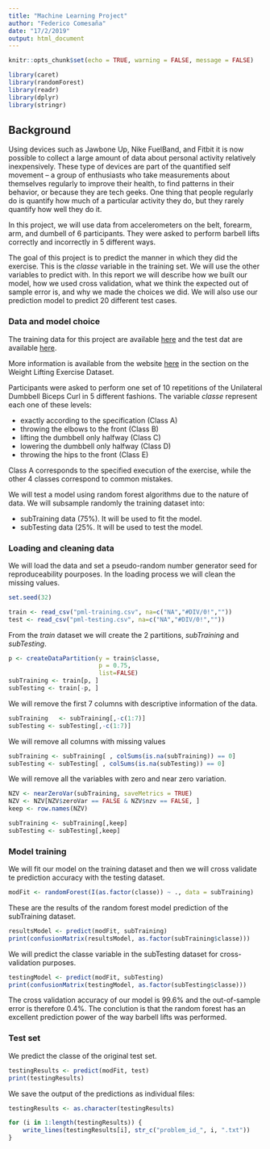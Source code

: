 ```yaml
---
title: "Machine Learning Project"
author: "Federico Comesaña"
date: "17/2/2019"
output: html_document
---
```


```r
knitr::opts_chunk$set(echo = TRUE, warning = FALSE, message = FALSE)

library(caret)
library(randomForest)
library(readr)
library(dplyr)
library(stringr)
```

## Background

Using devices such as Jawbone Up, Nike FuelBand, and Fitbit it is now possible to collect a large amount of data about personal activity relatively inexpensively. These type of devices are part of the quantified self movement – a group of enthusiasts who take measurements about themselves regularly to improve their health, to find patterns in their behavior, or because they are tech geeks. One thing that people regularly do is quantify how much of a particular activity they do, but they rarely quantify how well they do it. 

In this project, we will use data from accelerometers on the belt, forearm, arm, and dumbell of 6 participants. They were asked to perform barbell lifts correctly and incorrectly in 5 different ways.

The goal of this project is to predict the manner in which they did the exercise. This is the *classe* variable in the training set. We will use the other variables to predict with. In this report we will describe how we built our model, how we used cross validation, what we think the expected out of sample error is, and why we made the choices we did. We will also use our prediction model to predict 20 different test cases.


### Data and model choice

The training data for this project are available [here](https://d396qusza40orc.cloudfront.net/predmachlearn/pml-training.csv) and the test dat are available [here](https://d396qusza40orc.cloudfront.net/predmachlearn/pml-testing.csv). 

More information is available from the website [here](http://groupware.les.inf.puc-rio.br/har) in the section on the Weight Lifting Exercise Dataset.

Participants were asked to perform one set of 10 repetitions of the Unilateral Dumbbell Biceps Curl in 5 different fashions. The variable *classe* represent each one of these levels:  

* exactly according to the specification (Class A)
* throwing the elbows to the front (Class B)
* lifting the dumbbell only halfway (Class C)
* lowering the dumbbell only halfway (Class D)
* throwing the hips to the front (Class E)

Class A corresponds to the specified execution of the exercise, while the other 4 classes correspond to common mistakes.

We will test a model using random forest algorithms due to the nature of data. We will subsample randomly the training dataset into: 

* subTraining data (75%). It will be used to fit the model.
* subTesting data (25%. It will be used to test the model.


### Loading and cleaning data

We will load the data and set a pseudo-random number generator seed for reproduceability pourposes. In the loading process we will clean the missing values.

```r
set.seed(32)

train <- read_csv("pml-training.csv", na=c("NA","#DIV/0!",""))
test <- read_csv("pml-testing.csv", na=c("NA","#DIV/0!",""))
```

From the *train* dataset we will create the 2 partitions, *subTraining* and *subTesting*.

```r
p <- createDataPartition(y = train$classe, 
                         p = 0.75, 
                         list=FALSE)
subTraining <- train[p, ]
subTesting <- train[-p, ]
```

We will remove the first 7 columns with descriptive information of the data.

```r
subTraining   <- subTraining[,-c(1:7)]
subTesting <- subTesting[,-c(1:7)]
```

We will remove all columns with missing values

```r
subTraining <- subTraining[ , colSums(is.na(subTraining)) == 0]
subTesting <- subTesting[ , colSums(is.na(subTesting)) == 0]
```

We will remove all the variables with zero and near zero variation. 

```r
NZV <- nearZeroVar(subTraining, saveMetrics = TRUE)
NZV <- NZV[NZV$zeroVar == FALSE & NZV$nzv == FALSE, ]
keep <- row.names(NZV)

subTraining <- subTraining[,keep]
subTesting <- subTesting[,keep]

```

### Model training

We will fit our model on the training dataset and then we will cross validate te prediction accuracy with the testing dataset.

```r
modFit <- randomForest(I(as.factor(classe)) ~ ., data = subTraining)
```

These are the results of the random forest model prediction of the subTraining dataset.

```r
resultsModel <- predict(modFit, subTraining)
print(confusionMatrix(resultsModel, as.factor(subTraining$classe)))
```
We will predict the classe variable in the subTesting dataset for cross-validation purposes.

```r
testingModel <- predict(modFit, subTesting)
print(confusionMatrix(testingModel, as.factor(subTesting$classe)))
```

The cross validation accuracy of our model is 99.6% and the out-of-sample error is therefore 0.4%. The conclution is that the random forest has an excellent prediction power of the way barbell lifts was performed.

### Test set

We predict the classe of the original test set.

```r
testingResults <- predict(modFit, test)
print(testingResults)
```

We save the output of the predictions as individual files:

```r
testingResults <- as.character(testingResults)

for (i in 1:length(testingResults)) {
    write_lines(testingResults[i], str_c("problem_id_", i, ".txt"))
}
```
